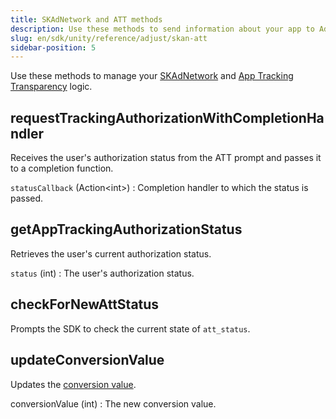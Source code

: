 ```yaml
---
title: SKAdNetwork and ATT methods
description: Use these methods to send information about your app to Adjust.
slug: en/sdk/unity/reference/adjust/skan-att
sidebar-position: 5
---
```


Use these methods to manage your [SKAdNetwork](https://help.adjust.com/en/article/skadnetwork) and [App Tracking Transparency](https://help.adjust.com/en/article/app-tracking-transparency-att-framework) logic.

<Function>

## requestTrackingAuthorizationWithCompletionHandler

Receives the user's authorization status from the ATT prompt and passes it to a completion function.

<slot slot="signature">


<RequestTrackingAuthorizationSig />

</slot>

<slot slot="snippet">


<RequestTrackingAuthorization />

</slot>

<slot slot="parameters">

`statusCallback` (Action\<int\>)
: Completion handler to which the status is passed.

</slot>

</Function>

<Function>

## getAppTrackingAuthorizationStatus

Retrieves the user's current authorization status.

<slot slot="signature">


<GetAppTrackingAuthorizationStatusSig />

</slot>

<slot slot="snippet">


<GetAppTrackingAuthorizationStatus />

</slot>

<slot slot="returns">

`status` (int)
: The user's authorization status.

</slot>

</Function>

<Function>

## checkForNewAttStatus

Prompts the SDK to check the current state of `att_status`.

<slot slot="signature">


<CheckForNewAttStatusSig />

</slot>

<slot slot="snippet">


<CheckForNewAttStatus />

</slot>

</Function>

<Function>

## updateConversionValue

Updates the [conversion value](https://help.adjust.com/en/suite/article/conversion-hub).

<slot slot="signature">


<UpdateConversionValueSig />

</slot>

<slot slot="snippet">


<UpdateConversionValue />

</slot>

<slot slot="parameters">

conversionValue (int)
: The new conversion value.

</slot>

</Function>
